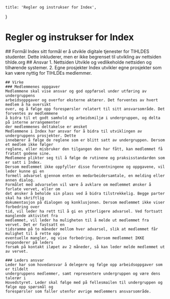 
    title: 'Regler og instrukser for Index',
}

# Regler og instrukser for Index

<Sectionizer>
    ## Formål
    Index sitt formål er å utvikle digitale tjenester for TIHLDES studenter. Dette inkluderer, men er ikke
    begrenset til utvikling av nettsiden tihlde.org
    ## Ansvar
    1. Nettsiden
    Utvikle og vedlikeholde nettsiden og tilhørende systemer.
    2. Egne prosjekter
    Index utvikler egne prosjekter som kan være nyttig for TIHLDEs medlemmer.

    ## Virke
    ### Medlemmenes oppgaver
    Medlemmene skal vise ansvar og god oppførsel under utføring av undergruppens
    arbeidsoppgaver og overfor eksterne aktører. Det forventes av hvert medlem å ha oversikt
    over, og å følge opp forespørsler relatert til sitt ansvarsområde. Det forventes av medlemmene
    å bidra til et godt samhold og arbeidsmiljø i undergruppen, og delta på interne arrangementer
    der medlemmenes deltakelse er ønsket
    Medlemmene i Index har ansvar for å bidra til utviklingen av undergruppens prosjekter. Dette
    innebærer å følge de reglene som er blitt satt av undergruppen. Dersom et medlem ikke følger
    reglene, eller misbruker den tilgangen den har fått, kan medlemmet få fratatt godene sine.
    Medlemene plikter seg til å følge de rutinene og praksisstandarden som er satt i Index.
    Dersom medlemmet ikke oppfyller disse forventningene og oppgavene, vil leder kunne gi en
    formell advarsel gjennom enten en medarbeidersamtale, en melding eller annen dialog.
    Formålet med advarselen vil være å avklare om medlemmet ønsker å forlate vervet, eller om
    det ønsker å beholde sin plass ved å bidra tilstrekkelig. Begge parter skal ha skriftlig
    dokumentasjon på dialogen og konklusjonen. Dersom medlemmet ikke viser forbedring over
    tid, vil leder ha rett til å gi en ytterligere advarsel. Ved fortsatt manglende aktivitet fra
    medlemmet, vil leder ha muligheten til å melde ut medlemmet fra vervet. Det er fastsatt en
    tidsramme på to måneder mellom hver advarsel, slik at medlemmet får mulighet til å rette opp
    eventuelle mangler, og vise forbedring. Dersom medlemmet IKKE responderer på leders
    forsøk på kontakt iløpet av 2 måneder, så kan leder melde medlemmet ut av vervet.

    ### Leders ansvar
    Leder har som hovedansvar å delegere og følge opp arbeidsoppgaver som er tildelt
    undergruppens medlemmer, samt representere undergruppen og være dens talerør i
    Hovedstyret. Leder skal følge med på fellesmailen til undergruppen og følge opp spørsmål og
    forespørsler som faller utenfor øvrige medlemmers ansvarsområde.
</Sectionizer>